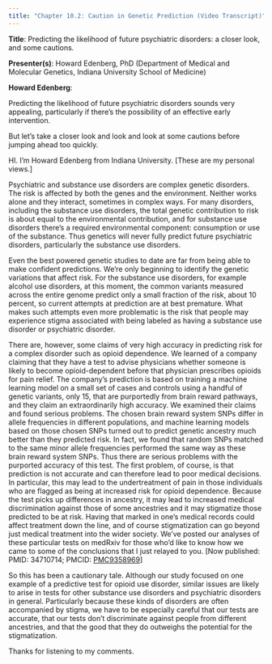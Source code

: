 ```yaml
---
title: "Chapter 10.2: Caution in Genetic Prediction (Video Transcript)"
---
```


**Title**: Predicting the likelihood of future psychiatric disorders: a closer look, and some cautions.

**Presenter(s)**: Howard Edenberg, PhD (Department of Medical and Molecular Genetics, Indiana University School of Medicine)

**Howard Edenberg**:

Predicting the likelihood of future psychiatric disorders sounds very appealing, particularly if there's the possibility of an effective early intervention.

But let's take a closer look and look and look at some cautions before jumping ahead too quickly.

HI. I'm Howard Edenberg from Indiana University. \[These are my personal views.\]

Psychiatric and substance use disorders are complex genetic disorders. The risk is affected by both the genes and the environment. Neither works alone and they interact, sometimes in complex ways. For many disorders, including the substance use disorders, the total genetic contribution to risk is about equal to the environmental contribution, and for substance use disorders there's a required environmental component: consumption or use of the substance. Thus genetics will never fully predict future psychiatric disorders, particularly the substance use disorders.

Even the best powered genetic studies to date are far from being able to make confident predictions. We're only beginning to identify the genetic variations that affect risk. For the substance use disorders, for example alcohol use disorders, at this moment, the common variants measured across the entire genome predict only a small fraction of the risk, about 10 percent, so current attempts at prediction are at best premature. What makes such attempts even more problematic is the risk that people may experience stigma associated with being labeled as having a substance use disorder or psychiatric disorder.

There are, however, some claims of very high accuracy in predicting risk for a complex disorder such as opioid dependence. We learned of a company claiming that they have a test to advise physicians whether someone is likely to become opioid-dependent before that physician prescribes opioids for pain relief. The company's prediction is based on training a machine learning model on a small set of cases and controls using a handful of genetic variants, only 15, that are purportedly from brain reward pathways, and they claim an extraordinarily high accuracy. We examined their claims and found serious problems. The chosen brain reward system SNPs differ in allele frequencies in different populations, and machine learning models based on those chosen SNPs turned out to predict genetic ancestry much better than they predicted risk. In fact, we found that random SNPs matched to the same minor allele frequencies performed the same way as these brain reward system SNPs. Thus there are serious problems with the purported accuracy of this test. The first problem, of course, is that prediction is not accurate and can therefore lead to poor medical decisions. In particular, this may lead to the undertreatment of pain in those individuals who are flagged as being at increased risk for opioid dependence. Because the test picks up differences in ancestry, it may lead to increased medical discrimination against those of some ancestries and it may stigmatize those predicted to be at risk. Having that marked in one's medical records could affect treatment down the line, and of course stigmatization can go beyond just medical treatment into the wider society. We've posted our analyses of these particular tests on medRxiv for those who'd like to know how we came to some of the conclusions that I just relayed to you. \[Now published: PMID: 34710714; PMCID: [PMC9358969](http://www.ncbi.nlm.nih.gov/pmc/articles/pmc9358969/)\]

So this has been a cautionary tale. Although our study focused on one example of a predictive test for opioid use disorder, similar issues are likely to arise in tests for other substance use disorders and psychiatric disorders in general. Particularly because these kinds of disorders are often accompanied by stigma, we have to be especially careful that our tests are accurate, that our tests don't discriminate against people from different ancestries, and that the good that they do outweighs the potential for the stigmatization.

Thanks for listening to my comments.
